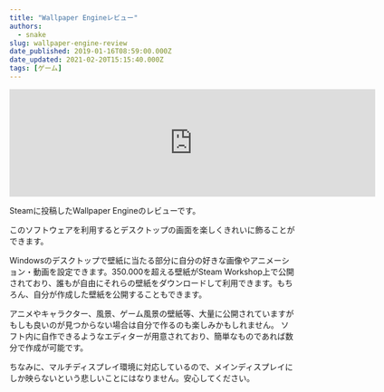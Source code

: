 ```yaml
---
title: "Wallpaper Engineレビュー"
authors:
  - snake
slug: wallpaper-engine-review
date_published: 2019-01-16T08:59:00.000Z
date_updated: 2021-02-20T15:15:40.000Z
tags: [ゲーム]
---
```


<iframe src="https://store.steampowered.com/widget/431960/" frameborder="0" width="646" height="190"></iframe>

Steamに投稿したWallpaper Engineのレビューです。

このソフトウェアを利用するとデスクトップの画面を楽しくきれいに飾ることができます。

Windowsのデスクトップで壁紙に当たる部分に自分の好きな画像やアニメーション・動画を設定できます。350.000を超える壁紙がSteam Workshop上で公開されており、誰もが自由にそれらの壁紙をダウンロードして利用できます。もちろん、自分が作成した壁紙を公開することもできます。

アニメやキャラクター、風景、ゲーム風景の壁紙等、大量に公開されていますがもしも良いのが見つからない場合は自分で作るのも楽しみかもしれません。
ソフト内に自作できるようなエディターが用意されており、簡単なものであれば数分で作成が可能です。

ちなみに、マルチディスプレイ環境に対応しているので、メインディスプレイにしか映らないという悲しいことにはなりません。安心してください。

